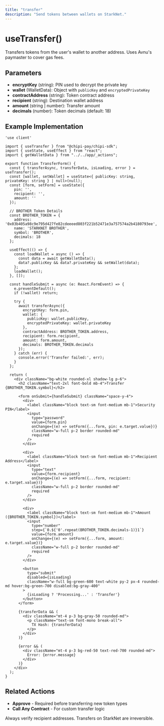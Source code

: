 ```yaml
---
title: "transfer"
description: "Send tokens between wallets on StarkNet."
---
```


# useTransfer()

Transfers tokens from the user's wallet to another address. Uses Avnu's paymaster to cover gas fees.

## Parameters

- **encryptKey** (string): PIN used to decrypt the private key
- **wallet** (WalletData): Object with `publicKey` and `encryptedPrivateKey`
- **contractAddress** (string): Token contract address
- **recipient** (string): Destination wallet address
- **amount** (string | number): Transfer amount
- **decimals** (number): Token decimals (default: 18)

## Example Implementation

```tsx
'use client'

import { useTransfer } from "@chipi-pay/chipi-sdk";
import { useState, useEffect } from "react";
import { getWalletData } from "../../app/_actions";

export function TransferForm() {
  const { transferAsync, transferData, isLoading, error } = useTransfer();
  const [wallet, setWallet] = useState<{ publicKey: string, privateKey: string } | null>(null);
  const [form, setForm] = useState({
    pin: '',
    recipient: '',
    amount: ''
  });

  // BROTHER Token Details
  const BROTHER_TOKEN = {
    address: '0x03b405a98c9e795d427fe82cdeeeed803f221b52471e3a757574a2b4180793ee',
    name: 'STARKNET BROTHER',
    symbol: 'BROTHER',
    decimals: 18
  };

  useEffect(() => {
    const loadWallet = async () => {
      const data = await getWalletData();
      data?.publicKey && data?.privateKey && setWallet(data);
    };
    loadWallet();
  }, []);

  const handleSubmit = async (e: React.FormEvent) => {
    e.preventDefault();
    if (!wallet) return;

    try {
      await transferAsync({
        encryptKey: form.pin,
        wallet: {
          publicKey: wallet.publicKey,
          encryptedPrivateKey: wallet.privateKey
        },
        contractAddress: BROTHER_TOKEN.address,
        recipient: form.recipient,
        amount: form.amount,
        decimals: BROTHER_TOKEN.decimals
      });
    } catch (err) {
      console.error('Transfer failed:', err);
    }
  };

  return (
    <div className="bg-white rounded-xl shadow-lg p-6">
      <h2 className="text-2xl font-bold mb-4">Transfer {BROTHER_TOKEN.symbol}</h2>
      
      <form onSubmit={handleSubmit} className="space-y-4">
        <div>
          <label className="block text-sm font-medium mb-1">Security PIN</label>
          <input
            type="password"
            value={form.pin}
            onChange={(e) => setForm({...form, pin: e.target.value})}
            className="w-full p-2 border rounded-md"
            required
          />
        </div>

        <div>
          <label className="block text-sm font-medium mb-1">Recipient Address</label>
          <input
            type="text"
            value={form.recipient}
            onChange={(e) => setForm({...form, recipient: e.target.value})}
            className="w-full p-2 border rounded-md"
            required
          />
        </div>

        <div>
          <label className="block text-sm font-medium mb-1">Amount ({BROTHER_TOKEN.symbol})</label>
          <input
            type="number"
            step={`0.${'0'.repeat(BROTHER_TOKEN.decimals-1)}1`}
            value={form.amount}
            onChange={(e) => setForm({...form, amount: e.target.value})}
            className="w-full p-2 border rounded-md"
            required
          />
        </div>

        <button 
          type="submit" 
          disabled={isLoading}
          className="w-full bg-green-600 text-white py-2 px-4 rounded-md hover:bg-green-700 disabled:bg-gray-400"
        >
          {isLoading ? 'Processing...' : 'Transfer'}
        </button>
      </form>

      {transferData && (
        <div className="mt-4 p-3 bg-gray-50 rounded-md">
          <p className="text-sm font-mono break-all">
            TX Hash: {transferData}
          </p>
        </div>
      )}

      {error && (
        <div className="mt-4 p-3 bg-red-50 text-red-700 rounded-md">
          Error: {error.message}
        </div>
      )}
    </div>
  );
}
```

## Related Actions

- **Approve** - Required before transferring new token types
- **Call Any Contract** - For custom transfer logic

<Alert type="warning">
Always verify recipient addresses. Transfers on StarkNet are irreversible.
</Alert>
